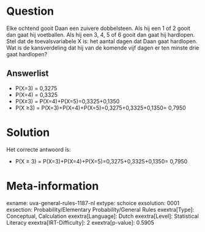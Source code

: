 Question
========

Elke ochtend gooit Daan een zuivere dobbelsteen. Als hij een 1 of 2
gooit dan gaat hij voetballen. Als hij een 3, 4, 5 of 6 gooit dan gaat
hij hardlopen. Stel dat de toevalsvariabele X is: het aantal dagen dat
Daan gaat hardlopen. Wat is de kansverdeling dat hij van de komende vijf
dagen er ten minste drie gaat hardlopen?

Answerlist
----------

* P(X=3) = 0,3275
* P(X=4) = 0,3325
* P(X≥3) = P(X=4)+P(X=5)=0,3325+0,1350
* P(X ≥3) = P(X=3)+P(X=4)+P(X=5)=0,3275+0,3325+0,1350= 0,7950

Solution
========

Het correcte antwoord is: 

* P(X ≥ 3) = P(X=3)+P(X=4)+P(X=5)=0,3275+0,3325+0,1350= 0,7950

Meta-information
================
exname: uva-general-rules-1187-nl
extype: schoice
exsolution: 0001
exsection: Probability/Elementary Probability/General Rules 
exextra[Type]: Conceptual, Calculation
exextra[Language]: Dutch
exextra[Level]: Statistical Literacy
exextra[IRT-Difficulty]: 2
exextra[p-value]: 0.5905
